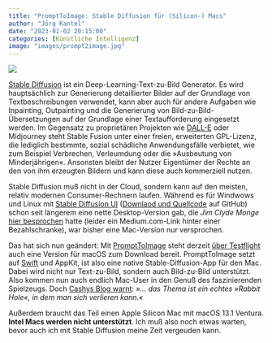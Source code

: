 ```yaml
---
title: "PromptToImage: Stable Diffusion für (Silicon-) Macs"
author: "Jörg Kantel"
date: "2023-01-02 20:15:00"
categories: [Künstliche Intelligenz]
image: "images/prompt2image.jpg"
---
```


[![](images/prompt2image-b.jpg)](https://user-images.githubusercontent.com/27217431/209742328-6286bb18-fa36-40e2-b1d1-639aadd09cf5.png)

[Stable Diffusion](https://de.wikipedia.org/wiki/Stable_Diffusion) ist ein Deep-Learning-Text-zu-Bild Generator. Es wird hauptsächlich zur Generierung detaillierter Bilder auf der Grundlage von Textbeschreibungen verwendet, kann aber auch für andere Aufgaben wie Inpainting, Outpainting und die Generierung von Bild-zu-Bild-Übersetzungen auf der Grundlage einer Textaufforderung eingesetzt werden. Im Gegensatz zu proprietären Projekten wie [DALL-E](https://de.wikipedia.org/wiki/DALL-E) oder Midjourney steht Stable Fusion unter einer freien, erweiterten GPL-Lizenz, die lediglich bestimmte, sozial schädliche Anwendungsfälle verbietet, wie zum Beispiel  Verbrechen, Verleumdung oder die »Ausbeutung von Minderjährigen«. Ansonsten bleibt der Nutzer Eigentümer der Rechte an den von ihm erzeugten Bildern und kann diese auch kommerziell nutzen.

Stable Diffusion muß nicht in der Cloud, sondern kann auf den meisten, relativ modernen Consumer-Rechnern laufen. Während es für Windwows und Linux mit [Stable Diffusion UI](https://stable-diffusion-ui.github.io/) ([Downlaod und Quellcode](https://github.com/cmdr2/stable-diffusion-ui) auf GitHub) schon seit längerem eine nette Desktop-Version gab, die *Jim Clyde Monge* [hier besprochen](https://medium.com/mlearning-ai/one-click-install-for-stable-diffusion-ui-2-0-run-locally-3c38bfbd30cd) hatte (leider ein Medium.com-Link hinter einer Bezahlschranke), war bisher eine Mac-Version nur versprochen.

Das hat sich nun geändert: Mit [PromptToImage](https://github.com/TheMurusTeam/PromptToImage) steht derzeit [über Testflight](https://testflight.apple.com/join/oMxyZ7wO) auch eine Version für macOS zum Download bereit. PromptToImage setzt auf [Swift](http://cognitiones.kantel-chaos-team.de/programmierung/swift.html) und AppKit, ist also eine native Stable-Diffusion-App für den Mac. Dabei wird nicht nur Text-zu-Bild, sondern auch Bild-zu-Bild unterstützt. Also kommen nun auch endlich Mac-User in den Genuß des faszinierenden Spielzeugs. Doch [Cashys Blog warnt](https://stadt-bremerhaven.de/prompttoimage-neue-stable-diffusion-app-fuer-den-mac/): *»… das Thema ist ein echtes »Rabbit Hole«, in dem man sich verlieren kann.«*

Außerdem braucht das Teil einen Apple Silicon Mac mit macOS 13.1 Ventura. **Intel Macs werden nicht unterstützt**. Ich muß also noch etwas warten, bevor auch ich mit Stable Diffusion meine Zeit vergeuden kann.
